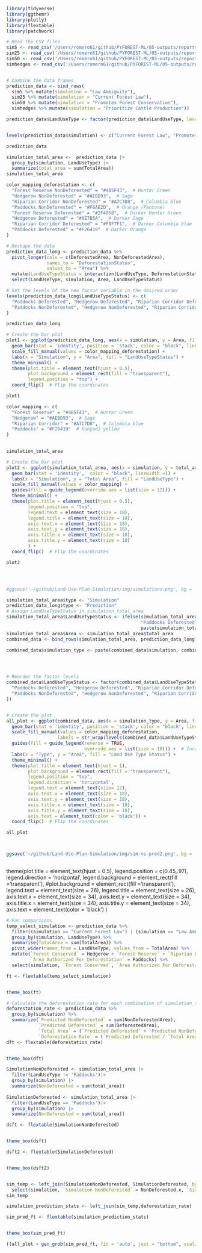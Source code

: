 ```{r}
library(tidyverse)
library(ggthemr)
library(plotly)
library(flextable)
library(patchwork)
```

```{r}
# Read the CSV files
sim5 <- read_csv('/Users/romero61/github/PYFOREST-ML/05-outputs/reports/predictions-log-lut-areas/sim-5-log-lut-area-hectares.csv')
sim25 <- read_csv('/Users/romero61/github/PYFOREST-ML/05-outputs/reports/predictions-log-lut-areas/sim-25-log-lut-area-hectares.csv')
sim50 <- read_csv('/Users/romero61/github/PYFOREST-ML/05-outputs/reports/predictions-log-lut-areas/sim-50-log-lut-area-hectares.csv')
simhedges <- read_csv('/Users/romero61/github/PYFOREST-ML/05-outputs/reports/predictions-log-lut-areas/sim-hedges-log-lut-area-hectares.csv')



```




```{r}
# Combine the data frames
prediction_data <- bind_rows(
  sim5 %>% mutate(simulation = "Law Ambiguity"),
  sim25 %>% mutate(simulation = "Current Forest Law"),
  sim50 %>% mutate(simulation = "Promotes Forest Conservation"),
  simhedges %>% mutate(simulation = "Prioritize Cattle Production")) 

prediction_data$LandUseType <- factor(prediction_data$LandUseType, levels = c("Paddocks", "Hedgerow", "Riparian Corridor","Forest Reserve"))


levels(prediction_data$simulation) <- c("Current Forest Law", "Promotes Forest Conservation","Prioritize Cattle Production","Law Ambiguity") 

prediction_data
```
```{r}
simulation_total_area <-  prediction_data |>
  group_by(simulation, LandUseType) |>
  summarize(total_area = sum(TotalArea))
simulation_total_area
```



```{r}
color_mapping_deforestation <- c(
  "Forest Reserve NonDeforested" = "#4B5F43",  # Hunter Green
  "Hedgerow NonDeforested" = "#AEBD93",  # Sage
  "Riparian Corridor NonDeforested" = "#A7C7D8",  # Columbia blue
  "Paddocks NonDeforested" = "#F6AE2D",  # Orange (Pantone)
  "Forest Reserve Deforested" = "#2F4858",  # Darker Hunter Green
  "Hedgerow Deforested" = "#6E7B5A",  # Darker Sage
  "Riparian Corridor Deforested" = "#F8F7F1",  # Darker Columbia blue
  "Paddocks Deforested" = "#F26419"  # Darker Orange
)
```

```{r}
# Reshape the data
prediction_data_long <- prediction_data %>%
  pivot_longer(cols = c(DeforestedArea, NonDeforestedArea),
               names_to = "DeforestationStatus",
               values_to = "Area") %>%
  mutate(LandUseTypeStatus = interaction(LandUseType, DeforestationStatus, sep = " ")) |>
  select(LandUseType, simulation, Area, LandUseTypeStatus)

# Set the levels of the new factor variable in the desired order
levels(prediction_data_long$LandUseTypeStatus) <- c(
  "Paddocks Deforested", "Hedgerow Deforested", "Riparian Corridor Deforested", "Forest Reserve Deforested",
  "Paddocks NonDeforested", "Hedgerow NonDeforested", "Riparian Corridor NonDeforested", "Forest Reserve NonDeforested"
)

prediction_data_long
```





```{r}
# Create the bar plot
plot1 <- ggplot(prediction_data_long, aes(x = simulation, y = Area, fill = LandUseTypeStatus)) +
  geom_bar(stat = 'identity', position = 'stack', color = "black", linewidth = 0.25) +
  scale_fill_manual(values = color_mapping_deforestation) +
  labs(x = "Simulation", y = "Area", fill = "LandUseTypeStatus") +
  theme_minimal() +
  theme(plot.title = element_text(hjust = 0.5),
        plot.background = element_rect(fill = "transparent"),
        legend.position = "top") +
  coord_flip()  # Flip the coordinates

plot1
```



```{r}
color_mapping <- c(
  "Forest Reserve" = "#4B5F43",  # Hunter Green
  "Hedgerow" = "#AEBD93",  # Sage
  "Riparian Corridor" = "#A7C7D8",  # Columbia blue
  "Paddocks" = "#F26419"  # Hunyadi yellow
)
  
```





```{r}
simulation_total_area
```


```{r}
# Create the bar plot
plot2 <- ggplot(simulation_total_area, aes(x = simulation, y = total_area, fill = LandUseType)) +
  geom_bar(stat = 'identity',  color = "black", linewidth =1) +
  labs(x = "Simulation", y = "Total Area", fill = "LandUseType") +
  scale_fill_manual(values = color_mapping) +
  guides(fill = guide_legend(override.aes = list(size = 12))) +
  theme_minimal() +
  theme(plot.title = element_text(hjust = 0.5),
        legend.position = "top",
        legend.text = element_text(size = 18),
        legend.title = element_text(size = 18),
        axis.text.x = element_text(size = 18),
        axis.text.y = element_text(size = 18),
        axis.title.x = element_text(size = 18),
        axis.title.y = element_text(size = 18)
        ) +
  coord_flip()  # Flip the coordinates

plot2




#ggsave('~/github/Land-Use-Plan-Simulation/img/simulations.png', bg = 'transparent', width = 16, height = 9)

```

```{r}
simulation_total_area$type <- "Simulation"
prediction_data_long$type <- "Prediction"
# Assign LandUseTypeStatus in simulation_total_area
simulation_total_area$LandUseTypeStatus <- ifelse(simulation_total_area$LandUseType == "Paddocks", 
                                                  "Paddocks Deforested", 
                                                  paste(simulation_total_area$LandUseType, "NonDeforested"))
simulation_total_area$Area <- simulation_total_area$total_area
combined_data <- bind_rows(simulation_total_area, prediction_data_long)

combined_data$simulation_type <- paste(combined_data$simulation, combined_data$type)





```

```{r}

# Reorder the factor levels
combined_data$LandUseTypeStatus <- factor(combined_data$LandUseTypeStatus, levels = c(
  "Paddocks Deforested", "Hedgerow Deforested", "Riparian Corridor Deforested", "Forest Reserve Deforested",
  "Paddocks NonDeforested", "Hedgerow NonDeforested", "Riparian Corridor NonDeforested", "Forest Reserve NonDeforested"
))


# Create the plot
all_plot <- ggplot(combined_data, aes(x = simulation_type, y = Area, fill = LandUseTypeStatus)) +
  geom_bar(stat = 'identity', position = 'stack', color = "black", linewidth = 0.7) +
  scale_fill_manual(values = color_mapping_deforestation,
                   labels = str_wrap(levels(combined_data$LandUseTypeStatus), width = 12) ) +
  guides(fill = guide_legend(reverse = TRUE,
                             override.aes = list(size = 18))) +  # Increase the size of the legend keys
  labs(x = "Type", y = "Area", fill = "Land Use Type Status") +
  theme_minimal() +
  theme(plot.title = element_text(hjust = 1),
        plot.background = element_rect(fill = "transparent"),
        legend.position = "top",
        legend.direction = 'horizontal',
        legend.text = element_text(size= 12),
        axis.text.x = element_text(size = 18),
        axis.text.y = element_text(size = 18),
        axis.title.x = element_text(size = 18),
        axis.title.y = element_text(size = 18),
        axis.text = element_text(color = 'black')) +
  coord_flip()  # Flip the coordinates

all_plot



ggsave('~/github/Land-Use-Plan-Simulation/img/sim-vs-pred2.png', bg = 'transparent', width = 16, height = 9) # width = 32, height = 2
  
```

  theme(plot.title = element_text(hjust = 0.5),
        legend.position = c(0.45,.97),
        legend.direction = 'horizontal',
        legend.background = element_rect(fill ='transparent'),
        #plot.background = element_rect(fill ='transparent'),
        legend.text = element_text(size = 26),
        legend.title = element_text(size = 26),
        axis.text.x = element_text(size = 34),
        axis.text.y = element_text(size = 34),
        axis.title.x = element_text(size = 34),
        axis.title.y = element_text(size = 34),
        axis.text = element_text(color = 'black')
        ) 



```{r}
# For comparisons
temp_select_simulation <- prediction_data %>%
  filter((simulation == "Current Forest Law") | (simulation == "Law Ambiguity")) %>%
  group_by(simulation, LandUseType) %>%
  summarise(TotalArea = sum(TotalArea)) %>%
  pivot_wider(names_from = LandUseType, values_from = TotalArea) %>%
  mutate(`Forest Conserved` = Hedgerow + `Forest Reserve` + `Riparian Corridor`,
         `Area Authorized For Deforestation` = Paddocks) %>%
  select(simulation, `Forest Conserved`, `Area Authorized For Deforestation`)

ft <- flextable(temp_select_simulation)


theme_box(ft)
```




```{r}
# Calculate the deforestation rate for each combination of simulation_type and LandUseTypeStatus
deforestation_rate <- prediction_data %>%
  group_by(simulation) %>%
  summarize(`Predicted NonDeforested` = sum(NonDeforestedArea),
            `Predicted Deforested` = sum(DeforestedArea),
            `Total Area` = (`Predicted Deforested` + `Predicted NonDeforested`),
            `Deforestation Rate` = (`Predicted Deforested`/ `Total Area` ) * 100)
dft <- flextable(deforestation_rate)


theme_box(dft)

```

```{r}
SimulationNonDeforested <- simulation_total_area |> 
  filter(LandUseType != 'Paddocks')|>
  group_by(simulation) |>
  summarize(NonDeforested = sum(total_area)) 
  
SimulationDeforested <- simulation_total_area |> 
  filter(LandUseType == 'Paddocks')|>
  group_by(simulation) |>
  summarize(NonDeforested = sum(total_area)) 

dsft <- flextable(SimulationNonDeforested)


theme_box(dsft)

dsft2 <- flextable(SimulationDeforested)


theme_box(dsft2)


sim_temp <- left_join(SimulationNonDeforested, SimulationDeforested, by = 'simulation')  %>%
  select(simulation, `Simulation NonDeforested` = NonDeforested.x, `Simulation Deforested` = NonDeforested.y)
sim_temp
```

```{r}
simulation_prediction_stats <- left_join(sim_temp,deforestation_rate)

sim_pred_ft <- flextable(simulation_prediction_stats)


theme_box(sim_pred_ft)
```
```{r}
((all_plot + gen_grob(sim_pred_ft, fit = 'auto', just = "bottom", scaling = 'min'))) 
```


